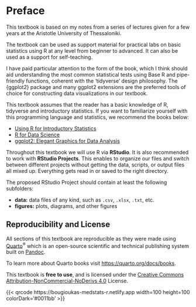 # Preface {.unnumbered}

This textbook is based on my notes from a series of lectures given for a few years at the Aristotle University of Thessaloniki.

The textbook can be used as support material for practical labs on basic statistics using R at any level from beginner to advanced. It can also be used as a support for self-teaching.

I have paid particular attention to the form of the book, which I think should aid understanding the most common statistical tests using Base R and pipe-friendly functions, coherent with the 'tidyverse' design philosophy. 
The {ggplot2} package and many ggplot2 extensions are the preferred tools of choice for constructing data visualizations in our textbook. 

::: {.callout-tip}
This textbook assumes that the reader has a basic knowledge of R, tidyverse and introductory statistics. If you want to familiarize yourself with this programming language and statistics, we recommend the books below:

-   [Using R for Introductory Statistics](https://www.routledge.com/Using-R-for-Introductory-Statistics/Verzani/p/book/9781466590731)
-   [R for Data Science](https://r4ds.had.co.nz/)
-   [ggplot2: Elegant Graphics for Data Analysis](https://ggplot2-book.org/)
:::


Throughout this textbook we will use R via **RStudio**. It is also recommended to work with **RStudio Projects**. This enables to organize our files and switch between different projects without getting the data, scripts, or output files all mixed up. Everything gets read in or saved to the right directory.

The proposed RStudio Project should contain at least the following subfolders:

-   **data:** data files of any kind, such as `.csv`, `.xlsx`, `.txt`, etc.
-   **figures:** plots, diagrams, and other figures


## Reproducibility and License

All sections of this textbook are reproducible as they were made using [Quarto](https://quarto.org/)^®^ which is an open-source scientific and technical publishing system built on [Pandoc](https://pandoc.org/).

To learn more about Quarto books visit <https://quarto.org/docs/books>.

This textbook is **free to use**, and is licensed under the [Creative Commons Attribution-NonCommercial-NoDerivs 4.0](https://creativecommons.org/licenses/by-nc-nd/4.0/) License.

{{< qrcode https://bougioukas-medstats-r.netlify.app width=100 height=100 colorDark='#0011bb' >}}
